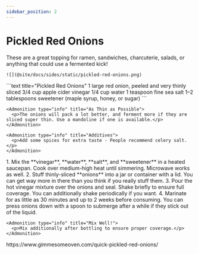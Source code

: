 ```yaml
---
sidebar_position: 2
---
```



# Pickled Red Onions

<Tabs>
  <TabItem value="photos" label="Photos" default>
    These are a great topping for ramen, sandwiches, charcuterie, salads, or anything that could use a fermented kick!
    
    ![](@site/docs/sides/static/pickled-red-onions.png)
  </TabItem>

  <TabItem value="ingredients" label="Ingredients">
    ```text title="Pickled Red Onions"
    1 large red onion, peeled and very thinly sliced
    3/4 cup apple cider vinegar
    1/4 cup water
    1 teaspoon fine sea salt
    1–2 tablespoons sweetener (maple syrup, honey, or sugar)
    ```

    <Admonition type="info" title="As Thin as Possible">
      <p>The onions will pack a lot better, and ferment more if they are sliced super thin. Use a mandoline if one is available.</p>
    </Admonition>
    
    <Admonition type="info" title="Additives">
      <p>Add some spices for extra taste - People recommend celery salt.</p>
    </Admonition>
  </TabItem>

  <TabItem value="instructions" label="Instructions">
    1. Mix the **vinegar**, **water**, **salt**, and **sweetener** in a heated saucepan. Cook over medium-high heat until simmering. Microwave works as well.
    2. Stuff thinly-sliced **onions** into a jar or container with a lid. You can get way more in there than you think if you really stuff them.
    3. Pour the hot vinegar mixture over the onions and seal. Shake briefly to ensure full coverage. You can additionally shake periodically if you want.
    4. Marinate for as little as 30 minutes and up to 2 weeks before consuming. You can press onions down with a spoon to submerge after a while if they stick out of the liquid.
    
    <Admonition type="info" title="Mix Well!">
      <p>Mix additionally after bottling to ensure proper coverage.</p>
    </Admonition>
  </TabItem>

  <TabItem value="references" label="References">
    https://www.gimmesomeoven.com/quick-pickled-red-onions/
  </TabItem>
</Tabs>

